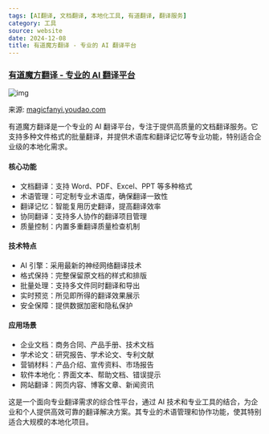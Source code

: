 ```yaml
---
tags: [AI翻译, 文档翻译, 本地化工具, 有道翻译, 翻译服务]
category: 工具
source: website
date: 2024-12-08
title: 有道魔方翻译 - 专业的 AI 翻译平台
---
```


### [有道魔方翻译 - 专业的 AI 翻译平台](https://magicfanyi.youdao.com/)

![img](https://img.mengpeng.tech/i/2024/12/07/675447452de71.webp)

来源: [magicfanyi.youdao.com](https://magicfanyi.youdao.com/)

有道魔方翻译是一个专业的 AI 翻译平台，专注于提供高质量的文档翻译服务。它支持多种文件格式的批量翻译，并提供术语库和翻译记忆等专业功能，特别适合企业级的本地化需求。

#### 核心功能
- 文档翻译：支持 Word、PDF、Excel、PPT 等多种格式
- 术语管理：可定制专业术语库，确保翻译一致性
- 翻译记忆：智能复用历史翻译，提高翻译效率
- 协同翻译：支持多人协作的翻译项目管理
- 质量控制：内置多重翻译质量检查机制

#### 技术特点
- AI 引擎：采用最新的神经网络翻译技术
- 格式保持：完整保留原文档的样式和排版
- 批量处理：支持多文件同时翻译和导出
- 实时预览：所见即所得的翻译效果展示
- 安全保障：提供数据加密和隐私保护

#### 应用场景
- 企业文档：商务合同、产品手册、技术文档
- 学术论文：研究报告、学术论文、专利文献
- 营销材料：产品介绍、宣传资料、市场报告
- 软件本地化：界面文本、帮助文档、错误提示
- 网站翻译：网页内容、博客文章、新闻资讯

这是一个面向专业翻译需求的综合性平台，通过 AI 技术和专业工具的结合，为企业和个人提供高效可靠的翻译解决方案。其专业的术语管理和协作功能，使其特别适合大规模的本地化项目。 